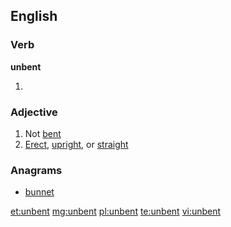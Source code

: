 ==English==

===Verb===
'''unbent'''
# {{past of|unbend}}
===Adjective===
{{en-adj}}
# Not [[bent]]
# [[erect|Erect]], [[upright]], or [[straight]]

===Anagrams===
* [[bunnet#English|bunnet]]

[[et:unbent]]
[[mg:unbent]]
[[pl:unbent]]
[[te:unbent]]
[[vi:unbent]]